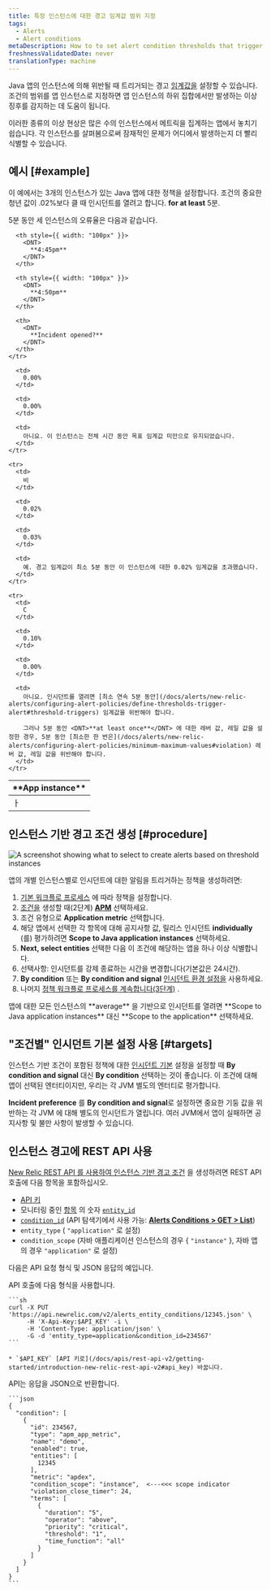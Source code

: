 ```yaml
---
title: 특정 인스턴스에 대한 경고 임계값 범위 지정
tags:
  - Alerts
  - Alert conditions
metaDescription: How to to set alert condition thresholds that trigger when they are breached by any of your Java app's instances.
freshnessValidatedDate: never
translationType: machine
---
```


Java 앱의 인스턴스에 의해 위반될 때 트리거되는 경고 [임계값을](/docs/using-new-relic/welcome-new-relic/get-started/glossary#alert-threshold) 설정할 수 있습니다. 조건의 범위를 앱 인스턴스로 지정하면 앱 인스턴스의 하위 집합에서만 발생하는 이상 징후를 감지하는 데 도움이 됩니다.

이러한 종류의 이상 현상은 많은 수의 인스턴스에서 메트릭을 집계하는 앱에서 놓치기 쉽습니다. 각 인스턴스를 살펴봄으로써 잠재적인 문제가 어디에서 발생하는지 더 빨리 식별할 수 있습니다.

## 예시 [#example]

이 예에서는 3개의 인스턴스가 있는 Java 앱에 대한 정책을 설정합니다. 조건의 중요한 청년 값이 .02%보다 클 때 인시던트를 열려고 합니다. <DNT>**for at least**</DNT> 5분.

5분 동안 세 인스턴스의 오류율은 다음과 같습니다.

<table>
  <thead>
    <tr>
      <th style={{ width: "100px" }}>
        <DNT>
          **App instance**
        </DNT>
      </th>

      <th style={{ width: "100px" }}>
        <DNT>
          **4:45pm**
        </DNT>
      </th>

      <th style={{ width: "100px" }}>
        <DNT>
          **4:50pm**
        </DNT>
      </th>

      <th>
        <DNT>
          **Incident opened?**
        </DNT>
      </th>
    </tr>
  </thead>

  <tbody>
    <tr>
      <td>
        ㅏ
      </td>

      <td>
        0.00%
      </td>

      <td>
        0.00%
      </td>

      <td>
        아니요. 이 인스턴스는 전체 시간 동안 목표 임계값 미만으로 유지되었습니다.
      </td>
    </tr>

    <tr>
      <td>
        비
      </td>

      <td>
        0.02%
      </td>

      <td>
        0.03%
      </td>

      <td>
        예. 경고 임계값이 최소 5분 동안 이 인스턴스에 대한 0.02% 임계값을 초과했습니다.
      </td>
    </tr>

    <tr>
      <td>
        C
      </td>

      <td>
        0.10%
      </td>

      <td>
        0.00%
      </td>

      <td>
        아니요. 인시던트를 열려면 [최소 연속 5분 동안](/docs/alerts/new-relic-alerts/configuring-alert-policies/define-thresholds-trigger-alert#threshold-triggers) 임계값을 위반해야 합니다.

        그러나 5분 동안 <DNT>**at least once**</DNT> 에 대한 레버 값, 레일 값을 설정한 경우, 5분 동안 [최소한 한 번은](/docs/alerts/new-relic-alerts/configuring-alert-policies/minimum-maximum-values#violation) 레버 값, 레일 값을 위반해야 합니다.
      </td>
    </tr>
  </tbody>
</table>

## 인스턴스 기반 경고 조건 생성 [#procedure]

<img title="Create alerts based on threshold instances" alt="A screenshot showing what to select to create alerts based on threshold instances" src="/images/alerts_screenshot-crop_thresholds-instances.webp" />

앱의 개별 인스턴스별로 인시던트에 대한 알림을 트리거하는 정책을 생성하려면:

1. [기본 워크플로 프로세스](/docs/alerts/new-relic-alerts/configuring-alert-policies/alert-policy-workflow#alert-policy-process) 에 따라 정책을 설정합니다.
2. [조건을](/docs/alerts/create-alert/create-alert-condition/alert-conditions) 생성할 때(2단계) [<DNT>**APM**</DNT>](/docs/alerts/new-relic-alerts/configuring-alert-policies/select-product-targets-alert-condition) 선택하세요.
3. 조건 유형으로 <DNT>**Application metric**</DNT> 선택합니다.
4. 해당 앱에서 선택한 각 항목에 대해 공지사항 값, 릴리스 인시던트 <DNT>**individually**</DNT> (를) 평가하려면 <DNT>**Scope to Java application instances**</DNT> 선택하세요.
5. <DNT>**Next, select entities**</DNT> 선택한 다음 이 조건에 해당하는 앱을 하나 이상 식별합니다.
6. 선택사항: <InlinePopover type="alerts" />인시던트를 강제 종료하는 시간을 변경합니다(기본값은 24시간).
7. <DNT>**By condition**</DNT> 또는 <DNT>**By condition and signal**</DNT> [인시던트 환경 설정을](/docs/alerts/new-relic-alerts/reviewing-alert-incidents/specify-when-new-relic-creates-incidents) 사용하세요.
8. 나머지 [정책 워크플로 프로세스를 계속합니다(3단계)](/docs/alerts/new-relic-alerts/configuring-alert-policies/alert-policy-workflow#alert-policy-process) .

<Callout variant="tip">
  앱에 대한 모든 인스턴스의 <DNT>**average**</DNT> 을 기반으로 인시던트를 열려면 <DNT>**Scope to Java application instances**</DNT> 대신 <DNT>**Scope to the application**</DNT> 선택하세요.
</Callout>

## &quot;조건별&quot; 인시던트 기본 설정 사용 [#targets]

인스턴스 기반 조건이 포함된 정책에 대한 [인시던트 기본](/docs/alerts/new-relic-alerts/reviewing-alert-incidents/specify-when-new-relic-creates-incidents) 설정을 설정할 때 <DNT>**By condition and signal**</DNT> 대신 <DNT>**By condition**</DNT> 선택하는 것이 좋습니다. 이 조건에 대해 앱이 선택된 엔터티이지만, 우리는 각 JVM 별도의 엔터티로 평가합니다.

<DNT>**Incident preference**</DNT> 를 <DNT>**By condition and signal**</DNT>로 설정하면 중요한 기둥 값을 위반하는 각 JVM 에 대해 별도의 인시던트가 열립니다. 여러 JVM에서 앱이 실패하면 공지사항 및 불만 사항이 발생할 수 있습니다.

## 인스턴스 경고에 REST API 사용

[New Relic REST API 를 사용하여 인스턴스 기반 경고 조건](/docs/alerts/new-relic-alerts/rest-api-alerts/manage-entities-alerts-conditions) 을 생성하려면 REST API 호출에 다음 항목을 포함하십시오.

* [API 키](/docs/apis/rest-api-v2/getting-started/introduction-new-relic-rest-api-v2#api_key)
* 모니터링 중인 [항목](/docs/using-new-relic/welcome-new-relic/get-started/glossary#entity) 의 숫자 [`entity_id`](/docs/using-new-relic/welcome-new-relic/get-started/glossary#entity)
* [`condition_id`](/docs/using-new-relic/welcome-new-relic/get-started/glossary#alert-condition) (API 탐색기에서 사용 가능: [<DNT>**Alerts Conditions &gt; GET &gt; List**</DNT>](https://rpm.newrelic.com/api/explore/alerts_entity_conditions/list))
* `entity_type` ( `"application"` 로 설정)
* `condition_scope` (자바 애플리케이션 인스턴스의 경우 \{ `"instance"` }, 자바 앱의 경우 `"application"` 로 설정)

다음은 API 요청 형식 및 JSON 응답의 예입니다.

<CollapserGroup>
  <Collapser id="instance-api" title="인스턴스 알림 API 호출">
    API 호출에 다음 형식을 사용합니다.

    ```sh
    curl -X PUT 'https://api.newrelic.com/v2/alerts_entity_conditions/12345.json' \
         -H 'X-Api-Key:$API_KEY' -i \
         -H 'Content-Type: application/json' \
         -G -d 'entity_type=application&condition_id=234567'
    ```

    * `$API_KEY` [API 키로](/docs/apis/rest-api-v2/getting-started/introduction-new-relic-rest-api-v2#api_key) 바꿉니다.
  </Collapser>

  <Collapser id="instance-json" title="인스턴스 경고 JSON 응답">
    API는 응답을 JSON으로 반환합니다.

    ```json
    {
      "condition": [
        {
          "id": 234567,
          "type": "apm_app_metric",
          "name": "demo",
          "enabled": true,
          "entities": [
            12345
          ],
          "metric": "apdex",
          "condition_scope": "instance",  <---<<< scope indicator
          "violation_close_timer": 24,
          "terms": [
            {
              "duration": "5",
              "operator": "above",
              "priority": "critical",
              "threshold": "1",
              "time_function": "all"
            }
          ]
        }
      ]
    }
    ```
  </Collapser>
</CollapserGroup>